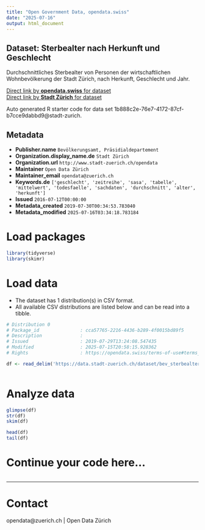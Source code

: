 ```yaml
---
title: "Open Government Data, opendata.swiss"
date: "2025-07-16"
output: html_document
---
```


## Dataset: Sterbealter nach Herkunft und Geschlecht


Durchschnittliches Sterbealter von Personen der wirtschaftlichen Wohnbevölkerung der Stadt Zürich, nach Herkunft, Geschlecht und Jahr.


[Direct link by **opendata.swiss** for dataset](https://opendata.swiss/de/dataset/sterbealter-nach-herkunft-und-geschlecht-seit-19932)<br>
[Direct link by **Stadt Zürich** for dataset](https://data.stadt-zuerich.ch/dataset/bev_sterbealter_herkunft_geschlecht_od4202)

Auto generated R starter code for data set 1b888c2e-76e7-4172-87cf-b7cce9dabbd9@stadt-zurich.

## Metadata

- **Publisher.name** `Bevölkerungsamt, Präsidialdepartement`
- **Organization.display_name.de** `Stadt Zürich`
- **Organization.url** `http://www.stadt-zuerich.ch/opendata`
- **Maintainer** `Open Data Zürich`
- **Maintainer_email** `opendata@zuerich.ch`
- **Keywords.de** `['geschlecht', 'zeitreihe', 'sasa', 'tabelle', 'mittelwert', 'todesfaelle', 'sachdaten', 'durchschnitt', 'alter', 'herkunft']`
- **Issued** `2016-07-12T00:00:00`
- **Metadata_created** `2019-07-30T00:34:53.783040`
- **Metadata_modified** `2025-07-16T03:34:18.783184`


# Load packages

```r

library(tidyverse)
library(skimr)

```

# Load data

-   The dataset has 1 distribution(s) in CSV format.
-   All available CSV distributions are listed below and can be read into a tibble.

```r

# Distribution 0
# Package_id               : cca57765-2216-4436-b289-4f0015bd89f5
# Description              : 
# Issued                   : 2019-07-29T13:24:08.547435
# Modified                 : 2025-07-15T20:58:15.928362
# Rights                   : https://opendata.swiss/terms-of-use#terms_open

df <- read_delim('https://data.stadt-zuerich.ch/dataset/bev_sterbealter_herkunft_geschlecht_od4202/download/BEV420OD4202.csv')



```

# Analyze data

```r

glimpse(df)
str(df)
skim(df)

head(df)
tail(df)

```

# Continue your code here...

```r

```

------------------------------------------------------------------------

# Contact

opendata@zuerich.ch | Open Data Zürich
